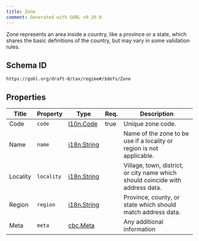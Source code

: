 ```yaml
---
title: Zone
comment: Generated with GOBL v0.39.0
---
```


Zone represents an area inside a country, like a province or a state, which shares the basic definitions of the country, but may vary in some validation rules.

## Schema ID

`https://gobl.org/draft-0/tax/regime#/$defs/Zone`

## Properties

| Title    | Property   | Type                                | Req. | Description                                                                    |
|----------|------------|-------------------------------------|------|--------------------------------------------------------------------------------|
| Code     | `code`     | [l10n.Code](/draft-0/l10n/code)     | true | Unique zone code.                                                              |
| Name     | `name`     | [i18n.String](/draft-0/i18n/string) |      | Name of the zone to be use if a locality or region is not applicable.          |
| Locality | `locality` | [i18n.String](/draft-0/i18n/string) |      | Village, town, district, or city name which should coincide with address data. |
| Region   | `region`   | [i18n.String](/draft-0/i18n/string) |      | Province, county, or state which should match address data.                    |
| Meta     | `meta`     | [cbc.Meta](/draft-0/cbc/meta)       |      | Any additional information                                                     |

